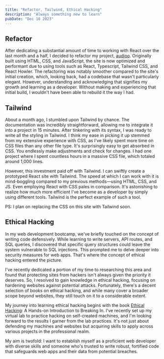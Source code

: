 ```yaml
---
title: "Refactor, Tailwind, Ethical Hacking"
description: "Always something new to learn"
pubDate: "Dec 18 2023"
---
```



<div class={MDX}>

## Refactor

After dedicating a substantial amount of time to working with React over the last month and a half, I decided to refactor my project, [audioo](https://audioo.org). Originally built using HTML, CSS, and JavaScript, the site is now optimized and performant due to using tools such as React, Typescript, Tailwind CSS, and React Howler. The refactoring was notably smoother compared to the site's initial creation, which, looking back, had a codebase that wasn't particularly elegant. However, understanding and acknowledging that signifies my growth and learning as a developer. Without making and experiencing that initial build, I wouldn't have been able to rebuild it the way I had.

## Tailwind

About a month ago, I stumbled upon Tailwind by chance. The documentation was incredibly straightforward, allowing me to integrate it into a project in 15 minutes. After tinkering with its syntax, I was ready to write all the styling in Tailwind. I think my ease in picking it up stemmed from my extensive experience with CSS, as I've likely spent more time on CSS files than any other file type. It's surprisingly easy to get absorbed in CSS. You endlessly make adjustments and check for changes. I had one project where I spent countless hours in a massive CSS file, which totaled around 1,000 lines.

However, this investment paid off with Tailwind. I can swiftly create a prototyped React site with Tailwind. The speed at which I can work with it is mind-boggling compared to my previous methods—using HTML, CSS, and JS. Even employing React with CSS pales in comparison. It's astonishing to realize how much more efficient I've become as a developer by simply using different tools. Tailwind is the perfect example of such a tool.

PS: I plan on replacing the CSS on this site with Tailwind soon.

## Ethical Hacking

In my web development bootcamp, we've briefly touched on the concept of writing code defensively. While learning to write servers, API routes, and SQL queries, I discovered that specific query structures could leave the system vulnerable to SQL injections. This prompted me to delve deeper into security measures for web apps. That's where the concept of ethical hacking entered the picture.

I've recently dedicated a portion of my time to researching this area and found that protecting sites from hackers isn't always given the priority it deserves. So, I resolved to gain knowledge in ethical hacking, focusing on hardening websites against potential attacks. Fortunately, there's a decent selection of books on ethical hacking, and while many cover a broader scope beyond websites, they still touch on it to a considerable extent.

My journey into learning ethical hacking begins with the book [Ethical Hacking](https://nostarch.com/ethical-hacking): A Hands-on Introduction to Breaking In. I've recently set up my virtual lab to practice hacking on self-created machines, and I'm looking forward to the results I garner from the lab practices. It's not just about defending my machines and websites but acquiring skills to apply across various projects in the professional realm.

My aim is twofold: I want to establish myself as a proficient web developer with diverse skills and someone who's trusted to write robust, fortified code that safeguards web apps and their data from potential breaches.

</div>
